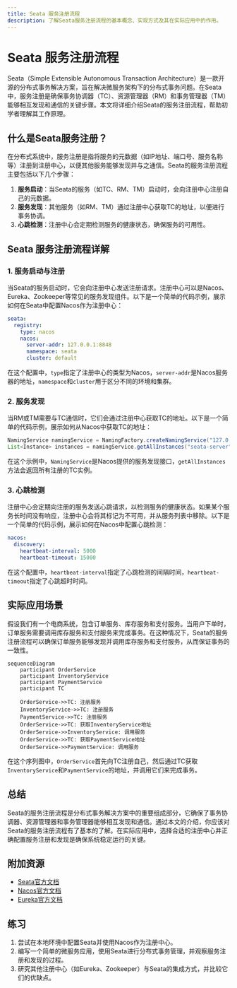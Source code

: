 ```yaml
---
title: Seata 服务注册流程
description: 了解Seata服务注册流程的基本概念、实现方式及其在实际应用中的作用。
---
```


# Seata 服务注册流程

Seata（Simple Extensible Autonomous Transaction Architecture）是一款开源的分布式事务解决方案，旨在解决微服务架构下的分布式事务问题。在Seata中，服务注册是确保事务协调器（TC）、资源管理器（RM）和事务管理器（TM）能够相互发现和通信的关键步骤。本文将详细介绍Seata的服务注册流程，帮助初学者理解其工作原理。

## 什么是Seata服务注册？

在分布式系统中，服务注册是指将服务的元数据（如IP地址、端口号、服务名称等）注册到注册中心，以便其他服务能够发现并与之通信。Seata的服务注册流程主要包括以下几个步骤：

1. **服务启动**：当Seata的服务（如TC、RM、TM）启动时，会向注册中心注册自己的元数据。
2. **服务发现**：其他服务（如RM、TM）通过注册中心获取TC的地址，以便进行事务协调。
3. **心跳检测**：注册中心会定期检测服务的健康状态，确保服务的可用性。

## Seata 服务注册流程详解

### 1. 服务启动与注册

当Seata的服务启动时，它会向注册中心发送注册请求。注册中心可以是Nacos、Eureka、Zookeeper等常见的服务发现组件。以下是一个简单的代码示例，展示如何在Seata中配置Nacos作为注册中心：

```yaml
seata:
  registry:
    type: nacos
    nacos:
      server-addr: 127.0.0.1:8848
      namespace: seata
      cluster: default
```

在这个配置中，`type`指定了注册中心的类型为Nacos，`server-addr`是Nacos服务器的地址，`namespace`和`cluster`用于区分不同的环境和集群。

### 2. 服务发现

当RM或TM需要与TC通信时，它们会通过注册中心获取TC的地址。以下是一个简单的代码示例，展示如何从Nacos中获取TC的地址：

```java
NamingService namingService = NamingFactory.createNamingService("127.0.0.1:8848");
List<Instance> instances = namingService.getAllInstances("seata-server");
```

在这个示例中，`NamingService`是Nacos提供的服务发现接口，`getAllInstances`方法会返回所有注册的TC实例。

### 3. 心跳检测

注册中心会定期向注册的服务发送心跳请求，以检测服务的健康状态。如果某个服务长时间没有响应，注册中心会将其标记为不可用，并从服务列表中移除。以下是一个简单的代码示例，展示如何在Nacos中配置心跳检测：

```yaml
nacos:
  discovery:
    heartbeat-interval: 5000
    heartbeat-timeout: 15000
```

在这个配置中，`heartbeat-interval`指定了心跳检测的间隔时间，`heartbeat-timeout`指定了心跳超时时间。

## 实际应用场景

假设我们有一个电商系统，包含订单服务、库存服务和支付服务。当用户下单时，订单服务需要调用库存服务和支付服务来完成事务。在这种情况下，Seata的服务注册流程可以确保订单服务能够发现并调用库存服务和支付服务，从而保证事务的一致性。

```mermaid
sequenceDiagram
    participant OrderService
    participant InventoryService
    participant PaymentService
    participant TC

    OrderService->>TC: 注册服务
    InventoryService->>TC: 注册服务
    PaymentService->>TC: 注册服务
    OrderService->>TC: 获取InventoryService地址
    OrderService->>InventoryService: 调用服务
    OrderService->>TC: 获取PaymentService地址
    OrderService->>PaymentService: 调用服务
```

在这个序列图中，`OrderService`首先向TC注册自己，然后通过TC获取`InventoryService`和`PaymentService`的地址，并调用它们来完成事务。

## 总结

Seata的服务注册流程是分布式事务解决方案中的重要组成部分，它确保了事务协调器、资源管理器和事务管理器能够相互发现和通信。通过本文的介绍，你应该对Seata的服务注册流程有了基本的了解。在实际应用中，选择合适的注册中心并正确配置服务注册和发现是确保系统稳定运行的关键。

## 附加资源

- [Seata官方文档](https://seata.io/zh-cn/docs/overview/what-is-seata.html)
- [Nacos官方文档](https://nacos.io/zh-cn/docs/what-is-nacos.html)
- [Eureka官方文档](https://github.com/Netflix/eureka/wiki)

## 练习

1. 尝试在本地环境中配置Seata并使用Nacos作为注册中心。
2. 编写一个简单的微服务应用，使用Seata进行分布式事务管理，并观察服务注册和发现的过程。
3. 研究其他注册中心（如Eureka、Zookeeper）与Seata的集成方式，并比较它们的优缺点。
